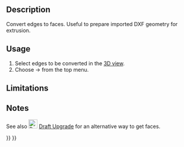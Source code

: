 <languages/>

{{Docnav
|[[OpenSCAD_IncreaseToleranceFeature|Increase Tolerance Feature]]
|[[OpenSCAD_ExpandPlacements|Expand Placements]]
|[[OpenSCAD_Workbench|OpenSCAD]]
|IconL=OpenSCAD_IncreaseToleranceFeature.svg
|IconR=OpenSCAD_ExpandPlacements.svg
|IconC=Workbench_OpenSCAD.svg
}}

{{GuiCommand
|Name=OpenSCAD Edgestofaces
|MenuLocation=OpenSCAD → Convert Edges to Faces
|Workbenches=[[OpenSCAD_Workbench|OpenSCAD]]
|SeeAlso=[[Draft_Upgrade|Draft Upgrade]]
}}

==Description== 

Convert edges to faces. Useful to prepare imported DXF geometry for extrusion.

==Usage== 

# Select edges to be converted in the [[3D_view|3D view]].
#Choose {{KEY| OpenSCAD}} → {{KEY|[[Image:OpenSCAD_Edgestofaces.svg|32px]] Convert Edges to Faces}} from the top menu.

==Limitations==

==Notes== 

See also [[Image:Draft_Upgrade.svg|24px|Draft_Upgrade]] [[Draft_Upgrade|Draft Upgrade]] for an alternative way to get faces.


{{Docnav
|[[OpenSCAD_IncreaseToleranceFeature|Increase Tolerance Feature]]
|[[OpenSCAD_ExpandPlacements|Expand Placements]]
|[[OpenSCAD_Workbench|OpenSCAD]]
|IconL=OpenSCAD_IncreaseToleranceFeature.svg
|IconR=OpenSCAD_ExpandPlacements.svg
|IconC=Workbench_OpenSCAD.svg
}}

{{OpenSCAD_Tools_navi{{#translation:}}}}
{{Userdocnavi{{#translation:}}}}